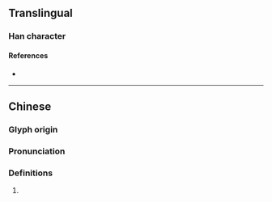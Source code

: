 {{character info}}
==Translingual==

===Han character===
{{Han char|rn=38|rad=女|as=18|sn=21|four=|canj=VTRG|ids=⿰女雚}}

====References====
* {{Han ref|kx=0274.140|dkj=06902|dj=0542.330|hdz=21090.180|uh=5B49|ud=23369}}

----

==Chinese==
{{zh-forms}}

===Glyph origin===
{{Han etym}}

===Pronunciation===
{{zh-pron
|m=quán
|m-s=
|dg=
|c=kyun4
|c-t=
|g=
|h=pfs=
|j=
|md=
|mn=
|mn-t=
|w=
|x=
|mc=y
|oc=y
|cat=
}}

===Definitions===
{{zh-hanzi}}

# {{rfdef|zh}}